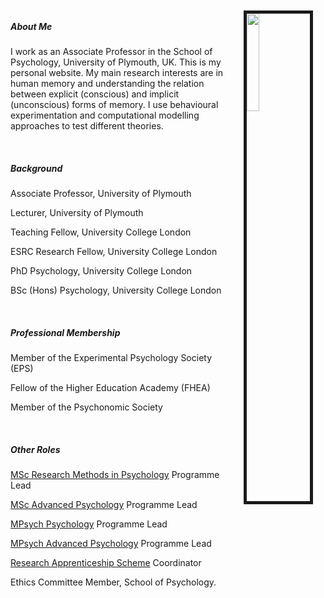 

<link rel="stylesheet" href="styles.css" type="text/css">

<img src="images/Chris_sq25.jpg" style="width:20%; 
border:5px solid; margin-right: 20px; margin-left: 20px; 
margin-top: 20px" align="right">

<br>

##### About Me

I work as an Associate Professor in the School of Psychology, University of Plymouth, UK. This is my personal website. My main research interests are in human memory and understanding the relation between explicit (conscious) and implicit (unconscious) forms of memory. I use behavioural experimentation and computational modelling approaches to test different theories.

<br>


##### Background
Associate Professor, University of Plymouth

Lecturer, University of Plymouth

Teaching Fellow, University College London

ESRC Research Fellow, University College London

PhD Psychology, University College London

BSc (Hons) Psychology, University College London

<br>


##### Professional Membership

Member of the Experimental Psychology Society (EPS)

Fellow of the Higher Education Academy (FHEA)

Member of the Psychonomic Society

<br>


##### Other Roles
[MSc Research Methods in Psychology](https://www.plymouth.ac.uk/courses/postgraduate/msc-research-methods-in-psychology) Programme Lead

[MSc Advanced Psychology](https://www.plymouth.ac.uk/courses/postgraduate/msc-advanced-psychology) Programme Lead

[MPsych Psychology](https://www.plymouth.ac.uk/courses/undergraduate/mpsych-psychology) Programme Lead

[MPsych Advanced Psychology](https://www.plymouth.ac.uk/courses/undergraduate/mpsych-advanced-psychology) Programme Lead

[Research Apprenticeship Scheme](https://www.psy.plymouth.ac.uk/admin4/apprenticeships/) Coordinator

Ethics Committee Member, School of Psychology.

<br>